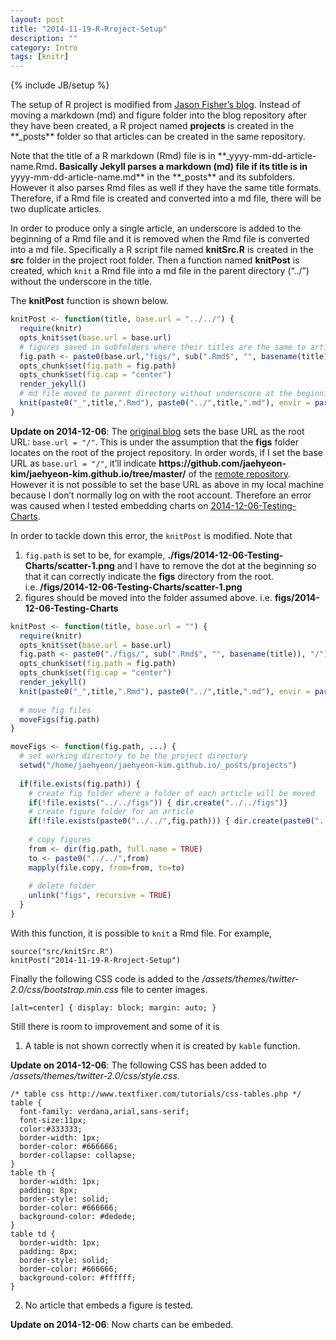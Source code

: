 ```yaml
---
layout: post
title: "2014-11-19-R-Rroject-Setup"
description: ""
category: Intro
tags: [knitr]
---
```

{% include JB/setup %}

The setup of R project is modified from [Jason Fisher's blog](http://jfisher-usgs.github.io/r/2012/07/03/knitr-jekyll/). Instead of moving a markdown (md) and figure folder into the blog repository after they have been created, a R project named **projects** is created in the **_posts** folder so that articles can be created in the same repository. 

Note that the title of a R markdown (Rmd) file is in **_yyyy-mm-dd-article-name.Rmd**. Basically Jekyll parses a markdown (md) file if its title is in **yyyy-mm-dd-article-name.md** in the **_posts** and its subfolders. However it also parses Rmd files as well if they have the same title formats. Therefore, if a Rmd file is created and converted into a md file, there will be two duplicate articles.

In order to produce only a single article, an underscore is added to the beginning of a Rmd file and it is removed when the Rmd file is converted into a md file. Specifically a R script file named **knitSrc.R** is created in the **src** folder in the project root folder. Then a function named **knitPost** is created, which `knit` a Rmd file into a md file in the parent directory ("../") without the underscore in the title.

The **knitPost** function is shown below.

```r
knitPost <- function(title, base.url = "../../") {
  require(knitr)
  opts_knit$set(base.url = base.url)
  # figures saved in subfolders where their titles are the same to articles titles
  fig.path <- paste0(base.url,"figs/", sub(".Rmd$", "", basename(title)), "/")
  opts_chunk$set(fig.path = fig.path)
  opts_chunk$set(fig.cap = "center")
  render_jekyll()
  # md file moved to parent directory without underscore at the beginning
  knit(paste0("_",title,".Rmd"), paste0("../",title,".md"), envir = parent.frame())
}
```

**Update on 2014-12-06**: The [original blog](http://jfisher-usgs.github.io/r/2012/07/03/knitr-jekyll/) sets the base URL as the root URL: `base.url = "/"`. This is under the assumption that the **figs** folder locates on the root of the project repository. In order words, if I set the base URL as `base.url = "/"`, it'll indicate **https://github.com/jaehyeon-kim/jaehyeon-kim.github.io/tree/master/** of the [remote repository](https://github.com/jaehyeon-kim/jaehyeon-kim.github.io). However it is not possible to set the base URL as above in my local machine because I don't normally log on with the root account. Therefore an error was caused when I tested embedding charts on [2014-12-06-Testing-Charts](http://jaehyeon-kim.github.io/r/2014/12/06/Testing-Charts/).

In order to tackle down this error, the `knitPost` is modified. Note that

1. `fig.path` is set to be, for example, **./figs/2014-12-06-Testing-Charts/scatter-1.png** and I have to remove the dot at the beginning so that it can correctly indicate the **figs** directory from the root. i.e. **/figs/2014-12-06-Testing-Charts/scatter-1.png**
2. figures should be moved into the folder assumed above. i.e. **figs/2014-12-06-Testing-Charts**

```r
knitPost <- function(title, base.url = "") {
  require(knitr)
  opts_knit$set(base.url = base.url)
  fig.path <- paste0("./figs/", sub(".Rmd$", "", basename(title)), "/")
  opts_chunk$set(fig.path = fig.path)
  opts_chunk$set(fig.cap = "center")
  render_jekyll()
  knit(paste0("_",title,".Rmd"), paste0("../",title,".md"), envir = parent.frame())
  
  # move fig files
  moveFigs(fig.path)
}

moveFigs <- function(fig.path, ...) {
  # set working directory to be the project directory
  setwd("/home/jaehyeon/jaehyeon-kim.github.io/_posts/projects")
  
  if(file.exists(fig.path)) {    
    # create fig folder where a folder of each article will be moved
    if(!file.exists("../../figs")) { dir.create("../../figs")}  
    # create figure folder for an article
    if(!file.exists(paste0("../../",fig.path))) { dir.create(paste0("../../",fig.path)) }
    
    # copy figures
    from <- dir(fig.path, full.name = TRUE)
    to <- paste0("../../",from)
    mapply(file.copy, from=from, to=to) 
    
    # delete folder
    unlink("figs", recursive = TRUE)    
  }
}
```

With this function, it is possible to `knit` a Rmd file. For example,

    source("src/knitSrc.R")
    knitPost("2014-11-19-R-Rroject-Setup")

Finally the following CSS code is added to the _/assets/themes/twitter-2.0/css/bootstrap.min.css_ file to center images.

    [alt=center] { display: block; margin: auto; }


Still there is room to improvement and some of it is

1. A table is not shown correctly when it is created by `kable` function.

**Update on 2014-12-06**: The following CSS has been added to _/assets/themes/twitter-2.0/css/style.css_.

    /* table css http://www.textfixer.com/tutorials/css-tables.php */
    table {
      font-family: verdana,arial,sans-serif;
      font-size:11px;
      color:#333333;
      border-width: 1px;
      border-color: #666666;
      border-collapse: collapse;
    }
    table th {
      border-width: 1px;
      padding: 8px;
      border-style: solid;
      border-color: #666666;
      background-color: #dedede;
    }
    table td {
      border-width: 1px;
      padding: 8px;
      border-style: solid;
      border-color: #666666;
      background-color: #ffffff;
    }

2. No article that embeds a figure is tested.

**Update on 2014-12-06**: Now charts can be embeded.